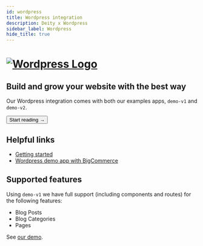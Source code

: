 ```yaml
---
id: wordpress
title: Wordpress integration
description: Deity x Wordpress
sidebar_label: Wordpress
hide_title: true
---
```



<h1>
  <a
    href="https://wordpress.com/"
    rel="noreferrer noopener"
    target="_blank"
    aria-label="visit the Wordpress site"
    className="invert"
  >
    <img src="/img/docs/platform/wordpress-logo.svg" alt="Wordpress Logo" className="height80 pb10" />
  </a>
</h1>

<h2>Build and grow your website with the best way</h2>

Our Wordpress integration comes with both our examples apps, `demo-v1` and `demo-v2`.

<Button variant="contained" size="medium" href="/docs/integrations/wordpress/getting-started">
  Start reading →
</Button>
<div className="mb60"></div>

## Helpful links

- [Getting started](/docs/integrations/wordpress/getting-started)
- [Wordpress demo app with BigCommerce](https://v3demo2.deity.io/blog)

## Supported features

Using `demo-v1` we have full support (including components and routes) for the following features:

- Blog Posts
- Blog Categories
- Pages

See [our demo](https://v3demo2.deity.io/blog).
